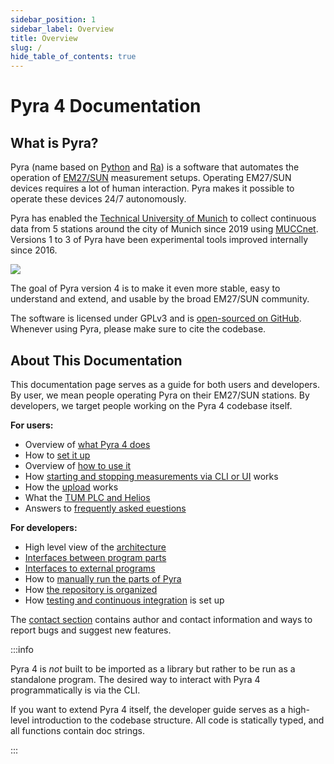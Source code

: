 ```yaml
---
sidebar_position: 1
sidebar_label: Overview
title: Overview
slug: /
hide_table_of_contents: true
---
```


# Pyra 4 Documentation

## What is Pyra?

Pyra (name based on [Python](<https://en.wikipedia.org/wiki/Python_(programming_language)>) and [Ra](https://en.wikipedia.org/wiki/Ra)) is a software that automates the operation of [EM27/SUN](https://www.bruker.com/en/products-and-solutions/infrared-and-raman/remote-sensing/em27-sun-solar-absorption-spectrometer.html) measurement setups. Operating EM27/SUN devices requires a lot of human interaction. Pyra makes it possible to operate these devices 24/7 autonomously.

Pyra has enabled the [Technical University of Munich](https://www.tum.de/en/) to collect continuous data from 5 stations around the city of Munich since 2019 using [MUCCnet](https://atmosphere.ei.tum.de/). Versions 1 to 3 of Pyra have been experimental tools improved internally since 2016.

<img src='/img/docs/muccnet-image-roof.jpg' className='tw-mb-2 tw-rounded-lg' />

The goal of Pyra version 4 is to make it even more stable, easy to understand and extend, and usable by the broad EM27/SUN community.

The software is licensed under GPLv3 and is [open-sourced on GitHub](https://github.com/tum-esm/pyra). Whenever using Pyra, please make sure to cite the codebase.

## About This Documentation

This documentation page serves as a guide for both users and developers. By user, we mean people operating Pyra on their EM27/SUN stations. By developers, we target people working on the Pyra 4 codebase itself.

**For users:**

-   Overview of [what Pyra 4 does](/docs/user-guide/functionality)
-   How to [set it up](/docs/user-guide/setup)
-   Overview of [how to use it](/docs/user-guide/usage-overview)
-   How [starting and stopping measurements via CLI or UI](/docs/user-guide/measurements) works
-   How the [upload](/docs/user-guide/upload) works
-   What the [TUM PLC and Helios](/docs/user-guide/tum-plc-and-helios)
-   Answers to [frequently asked euestions](/docs/user-guide/faq)

**For developers:**

-   High level view of the [architecture](/docs/developer-guide/architecture)
-   [Interfaces between program parts](/docs/developer-guide/internal-interfaces)
-   [Interfaces to external programs](/docs/developer-guide/external-interfaces)
-   How to [manually run the parts of Pyra](/docs/developer-guide/running-pyra-manually)
-   How [the repository is organized](/docs/developer-guide/repository-organization)
-   How [testing and continuous integration](/docs/developer-guide/testing-and-ci) is set up

The [contact section](/docs/intro/contact) contains author and contact information and ways to report bugs and suggest new features.

:::info

Pyra 4 is _not_ built to be imported as a library but rather to be run as a standalone program. The desired way to interact with Pyra 4 programmatically
is via the CLI.

If you want to extend Pyra 4 itself, the developer guide serves as a high-level introduction to the codebase structure. All code is statically typed, and all functions contain doc strings.

:::
